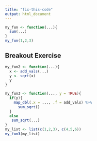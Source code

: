 ```yaml
---
title: "fix-this-code"
output: html_document
---
```



```r
my_fun <- function(...){
  sum(...)
}
my_fun(1,2,3)
```

## Breakout Exercise

```r
my_fun2 <- function(...){
  x <- add_vals(...)
  y <- sqrt(x)
  y
}
```


```r
my_fun3 <- function(..., y = TRUE){
  if(y){
    map_dbl(.x = ..., .f = add_vals) %>% 
      sum_sqrt()
  }
  else
   sum_sqrt(...)
}
my_list <- list(c(1,2,3), c(4,5,6))
my_fun3(my_list)
```

